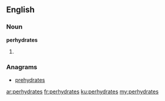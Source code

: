 ==English==

===Noun===
'''perhydrates'''

# {{plural of|perhydrate}}

===Anagrams===
* [[prehydrates#English|prehydrates]]

[[ar:perhydrates]]
[[fr:perhydrates]]
[[ku:perhydrates]]
[[my:perhydrates]]